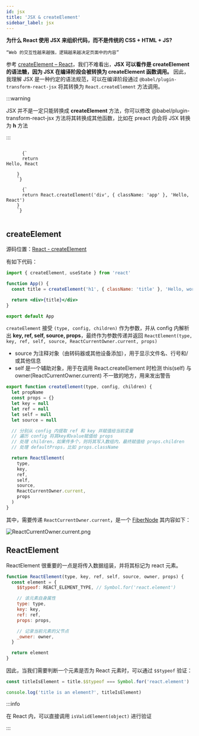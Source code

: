 ```yaml
---
id: jsx
title: 'JSX & createElement'
sidebar_label: jsx
---
```



**为什么 React 使用 JSX 来组织代码，而不是传统的 CSS + HTML + JS?**

    “Web 的交互性越来越强，逻辑越来越决定页面中的内容”

参考 [createElement – React](https://react.dev/reference/react/createElement)，我们不难看出，**JSX 可以看作是 createElement 的语法糖，因为 JSX 在编译阶段会被转换为 createElement 函数调用。** 因此，我理解 JSX 是一种约定的语法规范，可以在编译阶段通过 `@babel/plugin-transform-react-jsx` 将其转换为 `React.createElement` 方法调用。

:::warning

JSX 并不是一定只能转换成 **createElement** 方法，你可以修改 @babel/plugin-transform-react-jsx 方法将其转换成其他函数，比如在 preact 内会将 JSX 转换为 **h** 方法

:::

<Tabs>
  <TabItem value="jsx" label="JSX" default>
    <code>
      {`
      return <div className="app">Hello, React</div>
    }
    `}
    </code>
  </TabItem>
  <TabItem value="createElement" label="createElement">
    <code>
      {`
      return React.createElement('div', { className: 'app' }, 'Hello, React')
    }
    `}
    </code>
  </TabItem>
</Tabs>

## createElement

源码位置：[React - createElement ](https://github.com/facebook/react/blob/9e3b772b8cabbd8cadc7522ebe3dde3279e79d9e/packages/react/src/ReactElement.js#L362)

有如下代码：

```jsx
import { createElement, useState } from 'react'

function App() {
  const title = createElement('h1', { className: 'title' }, 'Hello, world!')

  return <div>{title}</div>
}

export default App
```

`createElement` 接受 `(type, config, children)` 作为参数，并从 config 内解析出 **key, ref, self, source, props**，最终作为参数传递并返回 `ReactElement(type, key, ref, self, source, ReactCurrentOwner.current, props)`

- source 为注释对象（由转码器或其他设备添加），用于显示文件名、行号和/或其他信息
- self 是一个辅助对象，用于在调用 React.createElement 时检测 this(self) 与 owner(ReactCurrentOwner.current) 不一致的地方，用来发出警告

```jsx title="packages/react/src/ReactElement.js"
export function createElement(type, config, children) {
  let propName
  const props = {}
  let key = null
  let ref = null
  let self = null
  let source = null

  // 分别从 config 内提取 ref 和 key 并赋值给当前变量
  // 遍历 config 将其key和value赋值给 props
  // 处理 children，如果传多个，则将其写入数组内，最终赋值给 props.children
  // 处理 defaultProps，比如 props.className

  return ReactElement(
    type,
    key,
    ref,
    self,
    source,
    ReactCurrentOwner.current,
    props
  )
}
```

其中，需要传递 `ReactCurrentOwner.current`，是一个 [FiberNode](./fiber.mdx) 其内容如下：

![ReactCurrentOwner.current.png](https://img.joyjoy.cc/react/ReactCurrentOwner.current.png)

## ReactElement

ReactElement 很重要的一点是将传入数据组装，并将其标记为 react 元素。

```js title="/packages/react/src/ReactElement.js"
function ReactElement(type, key, ref, self, source, owner, props) {
  const element = {
    $$typeof: REACT_ELEMENT_TYPE, // Symbol.for('react.element')

    // 该元素自身属性
    type: type,
    key: key,
    ref: ref,
    props: props,

    // 记录当前元素的父节点
    _owner: owner,
  }

  return element
}
```

因此，当我们需要判断一个元素是否为 React 元素时，可以通过 `$$typeof` 验证：

```jsx
const titleIsElement = title.$$typeof === Symbol.for('react.element')

console.log('title is an element?', titleIsElement)
```

:::info

在 React 内，可以直接调用 `isValidElement(object)` 进行验证

:::

